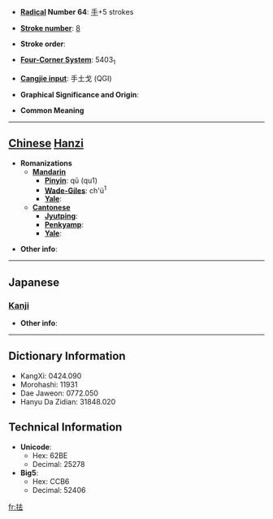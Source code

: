 * '''[[Wiktionary:Chinese radical index| Radical]] Number 64''': [[Wiktionary:Chinese radical index 手|手]]+5 strokes

* '''[[Wiktionary:Chinese total strokes index|Stroke number]]''': [[Wiktionary:Chinese total strokes index 8|8]]

* '''Stroke order''': 

* '''[[Wiktionary:Chinese four corner index|Four-Corner System]]''': 5403<sub>1</sub>

* '''[[Wiktionary:Chinese Cangjie index|Cangjie input]]''': 手土戈 (QGI)

* '''Graphical Significance and Origin''': 

* '''Common Meaning'''

----

== [[Chinese]] [[Hanzi]] ==

* '''Romanizations'''
** '''[[Mandarin]]'''
*** '''[[Pinyin]]''': qū (qu1)
*** '''[[Wade-Giles]]''': ch'ü<sup>1</sup>
*** '''[[Yale]]''': 
** '''[[Cantonese]]'''
*** '''[[Jyutping]]''':
*** '''[[Penkyamp]]''': 
*** '''[[Yale]]''': 

* '''Other info''': 

----

==Japanese==
===[[Kanji]]===
{{kanji|on readings=[[きょ]] (kyo), [[こ]] (ko), [[きょう]] (kyō), [[こう]] (kō)
|kun readings=[[とる]] (toru)
}}

* '''Other info''':  

----

== Dictionary Information ==

* KangXi: 0424.090
* Morohashi: 11931
* Dae Jaweon: 0772.050
* Hanyu Da Zidian: 31848.020

== Technical Information ==

* '''Unicode''':
** Hex: 62BE
** Decimal: 25278
* '''Big5''':
** Hex: CCB6
** Decimal: 52406

[[fr:抾]]